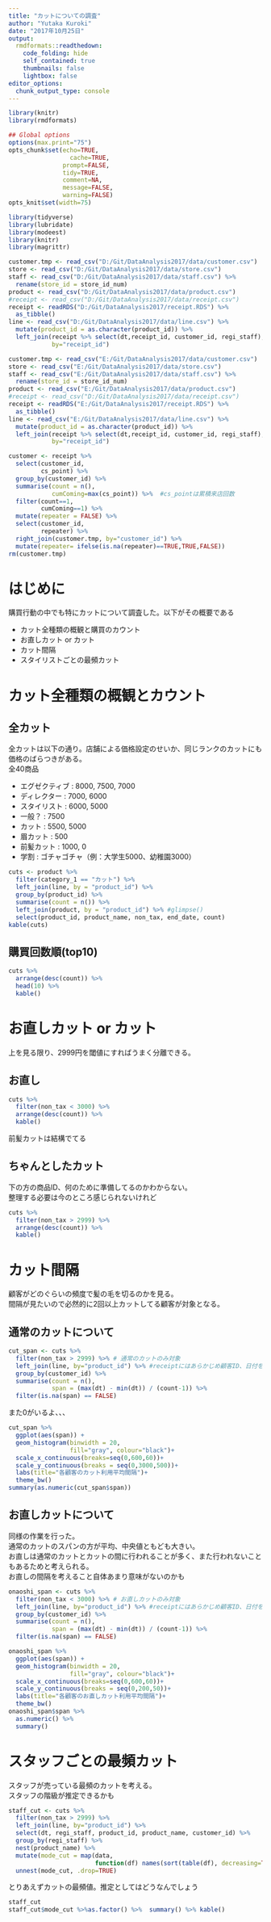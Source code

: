 ```yaml
---
title: "カットについての調査"
author: "Yutaka Kuroki"
date: "2017年10月25日"
output:
  rmdformats::readthedown:
    code_folding: hide
    self_contained: true
    thumbnails: false
    lightbox: false
editor_options: 
  chunk_output_type: console
---
```


```r
library(knitr)
library(rmdformats)

## Global options
options(max.print="75")
opts_chunk$set(echo=TRUE,
                 cache=TRUE,
               prompt=FALSE,
               tidy=TRUE,
               comment=NA,
               message=FALSE,
               warning=FALSE)
opts_knit$set(width=75)
```


```r
library(tidyverse)
library(lubridate)
library(modeest)
library(knitr)
library(magrittr)
```

```r
customer.tmp <- read_csv("D:/Git/DataAnalysis2017/data/customer.csv")
store <- read_csv("D:/Git/DataAnalysis2017/data/store.csv")
staff <- read_csv("D:/Git/DataAnalysis2017/data/staff.csv") %>% 
  rename(store_id = store_id_num)
product <- read_csv("D:/Git/DataAnalysis2017/data/product.csv")
#receipt <- read_csv("D:/Git/DataAnalysis2017/data/receipt.csv")
receipt <- readRDS("D:/Git/DataAnalysis2017/receipt.RDS") %>% 
  as_tibble()
line <- read_csv("D:/Git/DataAnalysis2017/data/line.csv") %>% 
  mutate(product_id = as.character(product_id)) %>% 
  left_join(receipt %>% select(dt,receipt_id, customer_id, regi_staff), 
            by="receipt_id")
```

```r
customer.tmp <- read_csv("E:/Git/DataAnalysis2017/data/customer.csv")
store <- read_csv("E:/Git/DataAnalysis2017/data/store.csv")
staff <- read_csv("E:/Git/DataAnalysis2017/data/staff.csv") %>% 
  rename(store_id = store_id_num)
product <- read_csv("E:/Git/DataAnalysis2017/data/product.csv")
#receipt <- read_csv("D:/Git/DataAnalysis2017/data/receipt.csv")
receipt <- readRDS("E:/Git/DataAnalysis2017/receipt.RDS") %>% 
  as_tibble()
line <- read_csv("E:/Git/DataAnalysis2017/data/line.csv") %>% 
  mutate(product_id = as.character(product_id)) %>% 
  left_join(receipt %>% select(dt,receipt_id, customer_id, regi_staff), 
            by="receipt_id")
```

```r
customer <- receipt %>% 
  select(customer_id,
         cs_point) %>% 
  group_by(customer_id) %>% 
  summarise(count = n(),
            cumComing=max(cs_point)) %>%  #cs_pointは累積来店回数
  filter(count==1,
         cumComing==1) %>%
  mutate(repeater = FALSE) %>% 
  select(customer_id,
         repeater) %>% 
  right_join(customer.tmp, by="customer_id") %>% 
  mutate(repeater= ifelse(is.na(repeater)==TRUE,TRUE,FALSE))
rm(customer.tmp)
```

# はじめに

購買行動の中でも特にカットについて調査した。以下がその概要である

- カット全種類の概観と購買のカウント
- お直しカット or カット
- カット間隔
- スタイリストごとの最頻カット

# カット全種類の概観とカウント

## 全カット

全カットは以下の通り。店舗による価格設定のせいか、同じランクのカットにも価格のばらつきがある。  
全40商品  

- エグゼクティブ : 8000, 7500, 7000
- ディレクター : 7000, 6000
- スタイリスト : 6000, 5000
- 一般？ : 7500
- カット : 5500, 5000
- 眉カット : 500
- 前髪カット : 1000, 0
- 学割 : ゴチャゴチャ（例：大学生5000、幼稚園3000）


```r
cuts <- product %>% 
  filter(category_1 == "カット") %>% 
  left_join(line, by = "product_id") %>% 
  group_by(product_id) %>% 
  summarise(count = n()) %>% 
  left_join(product, by = "product_id") %>% #glimpse()
  select(product_id, product_name, non_tax, end_date, count)
kable(cuts)
```

## 購買回数順(top10)

```r
cuts %>% 
  arrange(desc(count)) %>% 
  head(10) %>% 
  kable()
```

# お直しカット or カット

上を見る限り、2999円を閾値にすればうまく分離できる。

## お直し

```r
cuts %>% 
  filter(non_tax < 3000) %>% 
  arrange(desc(count)) %>% 
  kable()
```

前髪カットは結構でてる

## ちゃんとしたカット

下の方の商品ID、何のために準備してるのかわからない。  
整理する必要は今のところ感じられないけれど
```r
cuts %>% 
  filter(non_tax > 2999) %>% 
  arrange(desc(count)) %>% 
  kable()
```

# カット間隔

顧客がどのぐらいの頻度で髪の毛を切るのかを見る。  
間隔が見たいので必然的に2回以上カットしてる顧客が対象となる。

## 通常のカットについて

```r
cut_span <- cuts %>% 
  filter(non_tax > 2999) %>% # 通常のカットのみ対象
  left_join(line, by="product_id") %>% #receiptにはあらかじめ顧客ID、日付を付与
  group_by(customer_id) %>% 
  summarise(count = n(),
            span = (max(dt) - min(dt)) / (count-1)) %>% 
  filter(is.na(span) == FALSE)
```

また0がいるよ、、、

```r
cut_span %>% 
  ggplot(aes(span)) +
  geom_histogram(binwidth = 20,
                 fill="gray", colour="black")+
  scale_x_continuous(breaks=seq(0,600,60))+
  scale_y_continuous(breaks = seq(0,3000,500))+
  labs(title="各顧客のカット利用平均間隔")+
  theme_bw()
summary(as.numeric(cut_span$span))
```


## お直しカットについて

同様の作業を行った。  
通常のカットのスパンの方が平均、中央値ともども大きい。  
お直しは通常のカットとカットの間に行われることが多く、また行われないこともあるためと考えられる。  
お直しの間隔を考えること自体あまり意味がないのかも

```r
onaoshi_span <- cuts %>% 
  filter(non_tax < 3000) %>% # お直しカットのみ対象
  left_join(line, by="product_id") %>% #receiptにはあらかじめ顧客ID、日付を付与
  group_by(customer_id) %>% 
  summarise(count = n(),
            span = (max(dt) - min(dt)) / (count-1)) %>% 
  filter(is.na(span) == FALSE)
```



```r
onaoshi_span %>%
  ggplot(aes(span)) +
  geom_histogram(binwidth = 20,
                 fill="gray", colour="black")+ 
  scale_x_continuous(breaks=seq(0,600,60))+
  scale_y_continuous(breaks = seq(0,200,50))+
  labs(title="各顧客のお直しカット利用平均間隔")+
  theme_bw()
onaoshi_span$span %>% 
  as.numeric() %>% 
  summary()
```
# スタッフごとの最頻カット

スタッフが売っている最頻のカットを考える。  
スタッフの階級が推定できるかも

```r
staff_cut <- cuts %>% 
  filter(non_tax > 2999) %>% 
  left_join(line, by="product_id") %>% 
  select(dt, regi_staff, product_id, product_name, customer_id) %>% 
  group_by(regi_staff) %>% 
  nest(product_name) %>% 
  mutate(mode_cut = map(data,
                        function(df) names(sort(table(df), decreasing=TRUE))[1])) %>% 
  unnest(mode_cut, .drop=TRUE)
```

とりあえずカットの最頻値。推定としてはどうなんでしょう

```r
staff_cut 
staff_cut$mode_cut %>%as.factor() %>%  summary() %>% kable()
```

